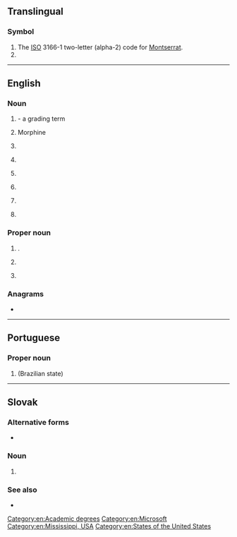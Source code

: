 {{also|Appendix:Variations of "ms"}}
==Translingual==

===Symbol===
{{head|mul|symbol}}

# The [[ISO]] 3166-1 two-letter (alpha-2) code for [[Montserrat]].
# {{SI-unit-abbnp|mega|siemens|electrical conductance}}

----

==English==

===Noun===
{{en-noun|~|es}}

# {{lb|en|numismatics}} {{initialism of|en|[[mint]] [[state]]|nodot=}} - a grading term
# {{initialism of|en|[[morphine]] [[sulfate]]}} Morphine
# {{abbreviation of|es|manuscript}}
# {{lb|en|nautical}} {{initialism of|en|[[motor ship]]}} {{gloss|[[diesel]] engined ship}}
# {{lb|en|pathology|uncountable}} {{initialism of|en|[[multiple sclerosis|Multiple sclerosis]]}} {{gloss|a chronic, inflammatory, demyelinating disease}}
# {{lb|en|academics}} {{initialism of|en|Master of Science}}
# {{initialism of|en|middle school}}
# {{lb|en|philately}} {{initialism of|en|[[mini]]-[[sheet]]}}

===Proper noun===
{{en-proper noun}}

# {{initialism of|es|[[Mato Grosso do Sul]]|dot=,}} {{place|en|state|c/Brazil}}.
# {{initialism of|en|Microsoft}} {{gloss|a software company}}
# {{abbreviation of|en|Mississippi}} {{gloss|a state of the [[United States of America]]}}

===Anagrams===
* {{anagrams|en|a=ms|S & M|S&M|SM|Sm|sm}}

[[Category:en:Academic degrees]]
[[Category:en:Microsoft]]
[[Category:en:Mississippi, USA]]
[[Category:en:States of the United States]]

----

==Portuguese==

===Proper noun===
{{head|pt|proper noun}}

# {{abbreviation of|pt|Mato Grosso do Sul}} (Brazilian state)

----

==Slovak==

===Alternative forms===
* {{l|sk|Ms}} {{qualifier|world championship}}

===Noun===
{{head|sk|noun}}

# {{abbreviation of|sk|[[majstrovstvá]] [[sveta]]}} {{gloss|world championship}} {{qualifier|from [[majstrovstvo]]+[[sveta]]}} {{gloss|and other forms [[majstrovstiev]]/[[majstrovstvách]]/etc}}

===See also===
* {{pedia|lang=sk|Majstrovstvá sveta}}